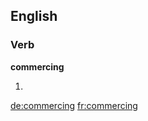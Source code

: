 
==English==

===Verb===
'''commercing'''

# {{present participle of|[[commerce]]}}

[[de:commercing]]
[[fr:commercing]]